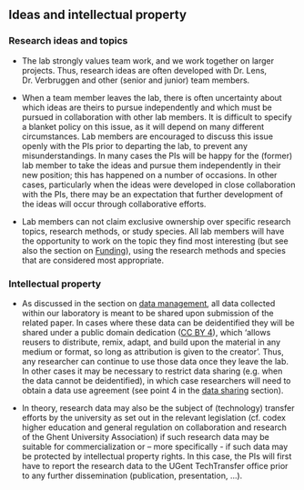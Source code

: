 ## Ideas and intellectual property 

### Research ideas and topics

- The lab strongly values team work, and we work together on larger projects. Thus, research ideas are often developed with Dr. Lens, Dr. Verbruggen and other (senior and junior) team members.  

- When a team member leaves the lab, there is often uncertainty about which ideas are theirs to pursue independently and which must be pursued in collaboration with other lab members.  It is difficult to specify a blanket policy on this issue, as it will depend on many different circumstances.  Lab members are encouraged to discuss this issue openly with the PIs prior to departing the lab, to prevent any misunderstandings. In many cases the PIs will be happy for the (former) lab member to take the ideas and pursue them independently in their new position; this has happened on a number of occasions. In other cases, particularly when the ideas were developed in close collaboration with the PIs, there may be an expectation that further development of the ideas will occur through collaborative efforts.

- Lab members can not claim exclusive ownership over specific research topics, research methods, or study species. All lab members will have the opportunity to work on the topic they find most interesting (but see also the section on [Funding](/funding/funding.qmd)), using the research methods and species that are considered most appropriate. 

### Intellectual property

- As discussed in the section on [data management](/research/rdm.qmd), all data collected within our laboratory is meant to be shared upon submission of the related paper. In cases where these data can be deidentified they will be shared under a public domain dedication ([CC BY 4](https://creativecommons.org/licenses/by/4.0/)), which 'allows reusers to distribute, remix, adapt, and build upon the material in any medium or format, so long as attribution is given to the creator'. Thus, any researcher can continue to use those data once they leave the lab. In other cases it may be necessary to restrict data sharing (e.g. when the data cannot be deidentified), in which case researchers will need to obtain a data use agreement (see point 4 in the [data sharing](/research/rdm.qmd#data-sharing) section).

- In theory, research data may also be the subject of (technology) transfer efforts by the university as set out in the relevant legislation (cf. codex higher education and general regulation on collaboration and research of the Ghent University Association) if such research data may be suitable for commercialization or – more specifically - if such data may be protected by intellectual property rights. In this case, the PIs will first have to report the research data to the UGent TechTransfer office prior to any further dissemination (publication, presentation, …). 


